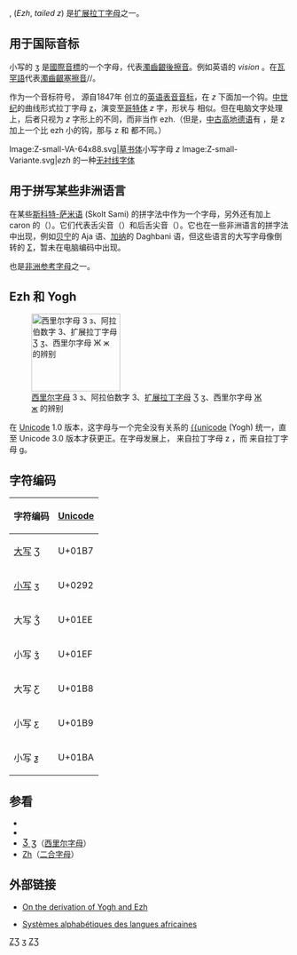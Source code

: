 {{Infobox alphabet|alphabet=拉丁|uuc=01B7|ulc=0292}}
'''{{unicode|Ʒ}}''', '''{{unicode|ʒ}}''' (''Ezh'', ''tailed z'') 是[[拉丁字母列表|扩展拉丁字母]]之一。


==用于国际音标==
小写的 ʒ 是[[國際音標|國際音標]]的一个字母，代表[[濁齒齦後擦音|濁齒齦後擦音]]。例如英语的 ''vision'' {{IPA|/ˈvɪʒən/}}。在[[瓦罕語|瓦罕語]]代表[[濁齒齦塞擦音|濁齒齦塞擦音]]/{{IPAblink|d͡z}}/。

作为一个音标符号，{{IPA|ʒ}} 源自1847年
{{Link-en|艾薩克·皮特曼|Isaac Pitman}}创立的[[英语表音音标|英语表音音标]]，在 ''z'' 下面加一个钩。[[中世纪|中世纪]]的曲线形式拉丁字母 [[z|z]]，演变至[[哥特体|哥特体]] ''z'' 字，形状与 {{unicode|Ʒ}} 相似。但在电脑文字处理上，后者只视为 ''z'' 字形上的不同，而非当作 ezh.（但是，[[中古高地德语|中古高地德语]]有 {{unicode|ȥ}}，是 z 加上一个比 ezh 小的钩，那与 z 和 {{unicode|Ʒ}} 都不同。）


<gallery widths="64px">
Image:Z-small-VA-64x88.svg|[[手写体#外語字母|草书体]]小写字母 ''z''
Image:Z-small-Variante.svg|''ezh'' 的一种[[无衬线体|无衬线字体]]
</gallery>

==用于拼写某些非洲语言==
{{unicode|ʒ}} 在某些[[斯科特-萨米语|斯科特-萨米语]] (Skolt Sami) 的拼字法中作为一个字母，另外还有加上 caron 的（{{Unicode|Ǯ ǯ}}）。它们代表舌尖音（{{unicode|ʒ}}）和后舌尖音（{{Unicode|Ǯ}}）。它也在一些非洲语言的拼字法中出现，例如[[贝宁|贝宁]]的 Aja 语、[[加纳|加纳]]的 Daghbani 语，但这些语言的大写字母像倒转的 [[Σ|Σ]]，暂未在电脑编码中出现。

{{unicode|ʒ}} 也是[[非洲参考字母|非洲参考字母]]之一。

== Ezh 和 Yogh ==
[[Image:Ze, ze, Three, Ezh, ezh and Zhe.png|thumb|right|160x140px|
[[西里尔字母|西里尔字母]] З з、阿拉伯数字 3、[[拉丁字母列表|扩展拉丁字母]] Ʒ ʒ、西里尔字母 [[Ж|Ж ж]] 的辨别]] 

在 [[Unicode|Unicode]] 1.0 版本，这字母与一个完全没有关系的 [[ȝ|{{unicode]] (Yogh) 统一，直至 Unicode 3.0 版本才获更正。在字母发展上， {{unicode|ʒ}} 来自拉丁字母 z ，而 {{unicode|Ȝ}} 来自拉丁字母 [[g|g]]。

== 字符编码 ==
{| border="1" cellpadding="2" cellspacing="0" style="border-collapse:collapse;"
!字符编码!![[Unicode|Unicode]]
|-
|[[大寫字母|大写]] Ʒ||U+01B7
|-
|[[小寫字母|小写]] ʒ||U+0292
|-
|大写 Ǯ||U+01EE
|-
|小写 ǯ||U+01EF
|-
|大写 Ƹ||U+01B8
|-
|小写 ƹ||U+01B9
|-
|小写 ƺ||U+01BA
|}

== 参看 ==
*{{Unicode|[[Ǯ|'''Ǯ''', '''ǯ''']]}}
*{{Unicode|[[Ƹ|'''Ƹ''', '''ƹ''']]}}
*<span lang="ru" style="font-size:120%;">[[Ӡ|Ӡ ӡ]]</span>（[[西里尔字母|西里尔字母]]）
*[[Zh|Zh]]（[[二合字母|二合字母]]）

== 外部链接 ==
*[http://www.evertype.com/standards/wynnyogh/ezhyogh.html On the derivation of Yogh and Ezh] {{Wayback|url=http://www.evertype.com/standards/wynnyogh/ezhyogh.html |date=20210214210858 }}
*{{fr icon}} [http://sumale.vjf.cnrs.fr/phono/Reclangues1N.php?ChoixCellule=C98NL Systèmes alphabétiques des langues africaines] {{Wayback|url=http://sumale.vjf.cnrs.fr/phono/Reclangues1N.php?ChoixCellule=C98NL |date=20061117034224 }}

{{Latin alphabet}}

[[Category:不常见拉丁字母|ZƷ]]
[[Category:音標符號|ʒ]]
[[Category:衍生拉丁字母|ZƷ]]